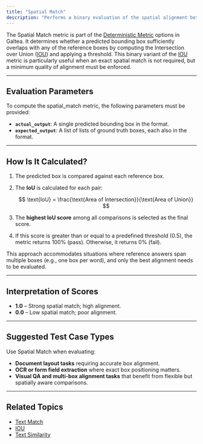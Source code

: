```yaml
---
title: "Spatial Match"
description: "Performs a binary evaluation of the spatial alignment between a predicted bounding box and one or more reference boxes using the best Intersection over Union (IoU) score. Returns a pass/fail signal based on a threshold, making it ideal for layout-sensitive validation tasks."
---
```


The Spatial Match metric is part of the [Deterministic Metric](/concepts/metric) options in Galtea. It determines whether a predicted bounding box sufficiently overlaps with any of the reference boxes by computing the Intersection over Union ([IOU](/concepts/metric/iou)) and applying a threshold. This binary variant of the [IOU](/concepts/metric/iou) metric is particularly useful when an exact spatial match is not required, but a minimum quality of alignment must be enforced.

---
## Evaluation Parameters

To compute the spatial\_match metric, the following parameters must be provided:

- **`actual_output`**: A single predicted bounding box in the format.
- **`expected_output`**: A list of lists of ground truth boxes, each also in the format.

---
## How Is It Calculated?

1. The predicted box is compared against each reference box.

2. The **IoU** is calculated for each pair:

   $$
   \text{IoU} = \frac{\text{Area of Intersection}}{\text{Area of Union}}
   $$

3. The **highest IoU score** among all comparisons is selected as the final score.

4. If this score is greater than or equal to a predefined threshold (0.5), the metric returns 100% (pass). Otherwise, it returns 0% (fail).

This approach accommodates situations where reference answers span multiple boxes (e.g., one box per word), and only the best alignment needs to be evaluated.

---
## Interpretation of Scores

- **1.0** – Strong spatial match; high alignment.
- **0.0** – Low spatial match; poor alignment.

---

## Suggested Test Case Types

Use Spatial Match when evaluating:

- **Document layout tasks** requiring accurate box alignment.
- **OCR or form field extraction** where exact box positioning matters.
- **Visual QA and multi-box alignment tasks** that benefit from flexible but spatially aware comparisons.

---
## Related Topics

- [Text Match](/concepts/metric/text-match)
- [IOU](/concepts/metric/iou)
- [Text Similarity](/concepts/metric/text-similarity)

